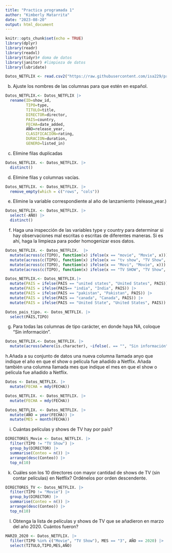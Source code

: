 ```yaml
---
title: "Practica programada 1"
author: "Kimberly Matarrita"
date: "2023-08-20"
output: html_document
---
```


```r
knitr::opts_chunk$set(echo = TRUE)
library(dplyr)
library(readr)
library(readxl)
library(tidyr)# doma de datos
library(janitor) #limpieza de datos
library(lubridate)
```


```r
Datos_NETFLIX <- read.csv2("https://raw.githubusercontent.com/isa229/programacion_analisis_datos_ii/main/netflix_info.csv")
```

b. Ajuste los nombres de las columnas para que estén en español.

```r
Datos_NETFLIX.<- Datos_NETFLIX |> 
  rename(ID=show_id,
         TIPO=type,
         TITULO=title,
         DIRECTOR=director,
         PAIS=country,
         FECHA=date_added,
         AÑO=release_year,
         CLASIFICACION=rating,
         DURACION=duration,
         GENERO=listed_in)
```

c. Elimine filas duplicadas

```r
Datos_NETFLIX. <- Datos_NETFLIX. |> 
  distinct()
```

d. Elimine filas y columnas vacías.
```r
Datos_NETFLIX. <- Datos_NETFLIX. |> 
  remove_empty(which = c("rows", "cols"))
```

e. Elimine la variable correspondiente al año de lanzamiento (release_year.)

```r
Datos_NETFLIX. <- Datos_NETFLIX. |>
  select(-AÑO) |>
  distinct()
```

f. Haga una inspección de las variables type y country para determinar si hay observaciones mal escritas o
escritas de diferentes maneras. Si es ahí, haga la limpieza para poder homogenizar esos datos.

```r
Datos_NETFLIX. <- Datos_NETFLIX.  |>
  mutate(across(c(TIPO), function(x) ifelse(x == "movie", "Movie", x))) |>
  mutate(across(c(TIPO), function(x) ifelse(x == "tv show", "TV Show", x))) |>
  mutate(across(c(TIPO), function(x) ifelse(x == "Movi", "Movie", x))) |> 
  mutate(across(c(TIPO), function(x) ifelse(x == "TV SHOW", "TV Show", x)))
```

```r
Datos_NETFLIX.<- Datos_NETFLIX.|>
  mutate(PAIS = ifelse(PAIS == "united states", "United States", PAIS)) |>
  mutate(PAIS = ifelse(PAIS== "india", "India", PAIS)) |>
  mutate(PAIS = ifelse(PAIS == "pakistan", "Pakistan", PAIS)) |> 
  mutate(PAIS = ifelse(PAIS == "canada", "Canada", PAIS)) |> 
  mutate(PAIS = ifelse(PAIS == "United State", "United States", PAIS))
```

```r
Datos_pais_tipo. <- Datos_NETFLIX. |>
  select(PAIS,TIPO)
```

g. Para todas las columnas de tipo carácter, en donde haya NA, coloque “Sin información”.
```r
Datos_NETFLIX.<- Datos_NETFLIX. |> 
  mutate(across(where(is.character), ~ifelse(. == "", "Sin información", .)))
```
h.Añada a su conjunto de datos una nueva columna llamada anyo que indique el año en que el show o
película fue añadido a Netflix. Añada también una columna llamada mes que indique el mes en que el
show o película fue añadido a Netflix.

```r
Datos <- Datos_NETFLIX. |> 
  mutate(FECHA = mdy(FECHA))
```

```r
Datos_NETFLIX. <- Datos_NETFLIX. |> 
  mutate(FECHA = mdy(FECHA))
```

```r
Datos_NETFLIX. <- Datos_NETFLIX. |> 
  mutate(AÑO = year(FECHA)) |> 
  mutate(MES = month(FECHA))
```

i. Cuántas películas y shows de TV hay por país?

```r
DIRECTORES_Movie <- Datos_NETFLIX. |> 
  filter(TIPO != "TV Show") |> 
  group_by(DIRECTOR) |> 
  summarise(Conteo = n()) |> 
  arrange(desc(Conteo)) |> 
  top_n(10)
```
k. Cuáles son los 10 directores con mayor cantidad de shows de TV (sin contar películas) en Netflix?
Ordénelos por orden descendente.

```r
DIRECTORES_TV <- Datos_NETFLIX. |> 
  filter(TIPO != "Movie") |> 
  group_by(DIRECTOR) |> 
  summarise(Conteo = n()) |> 
  arrange(desc(Conteo)) |> 
  top_n(10)
```

l. Obtenga la lista de películas y shows de TV que se añadieron en marzo del año 2020. Cuántos fueron?
```r
MARZO_2020 <- Datos_NETFLIX. |> 
  filter(TIPO %in% c("Movie", "TV Show"), MES == "3", AÑO == 2020) |> 
  select(TITULO,TIPO,MES,AÑO)
```

